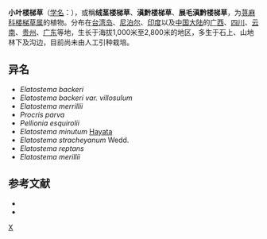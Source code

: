 {{Speciesbox
| genus = Elatostema
| species = parvum
| authority = (Bl.) Miq.
| subdivision_ranks =[[变种|变种]]
| subdivision =
* 小叶楼梯草 ''E. p.'' var. ''parvum''
* [[骤尖小叶楼梯草|骤尖小叶楼梯草]] ''E. p.'' var. ''brevicuspis''
}}

'''小叶楼梯草'''（[[学名|学名]]：{{lang|la|''Elatostema parvum''}}），或稱'''绒茎楼梯草'''、'''滇黔楼梯草'''、'''展毛滇黔楼梯草'''，为[[荨麻科|荨麻科]][[楼梯草属|楼梯草属]]的植物。分布在[[台湾岛|台湾岛]]、[[尼泊尔|尼泊尔]]、[[印度|印度]]以及[[中国大陆|中国大陆]]的[[广西|广西]]、[[四川|四川]]、[[云南|云南]]、[[贵州|贵州]]、[[广东|广东]]等地，生长于海拔1,000米至2,800米的地区，多生于石上、山地林下及沟边，目前尚未由人工引种栽培。

== 异名 ==
* ''Elatostema backeri''
* ''Elatostema backeri var. villosulum''
* ''Elatostema merrillii''
* ''Procris parva''
* ''Pellionia esquirolii''
* ''Elatostema minutum'' [[早田文藏|Hayata]]
* ''Elatostema stracheyanum'' Wedd.
* ''Elatostema reptans''
* ''Elatostema merillii''

== 参考文献 ==
{{refbegin}}
* {{cite web| url =http://www.bioinfo.cn/db05/KmzwSpecies.php?action=view&id=22779| title =小叶楼梯草（原变种）| work =《中国高等植物数据库全库》| publisher =中国科学院微生物研究所| author =昆明植物研究所| accessdate =2009-02-25}}{{dead link|date=2017年12月 |bot=InternetArchiveBot |fix-attempted=yes }}
* {{TaiBNET| zh=绒茎楼梯草 | id=204910 | binomial=Elatostema parvum | authority=(Blume) Miq., 1854 | var= | accessdate=2013-01-24}}
{{refend}}

{{Taxonbar|from=Q10958181}}

[[Category:楼梯草属|X]]